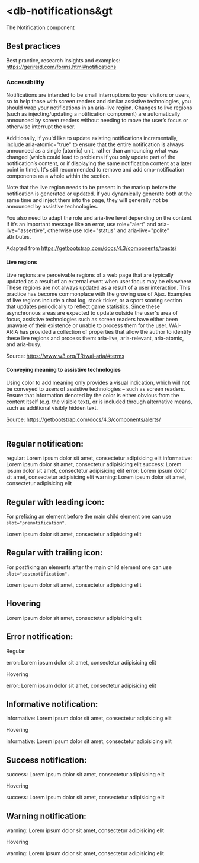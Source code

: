

<Meta title="06-Feedback/Notification/Intro" />

# &lt;db-notifications&gt


The Notification component

## Best practices

Best practice, research insights and examples: https://gerireid.com/forms.html#notifications

### Accessibility
Notifications are intended to be small interruptions to your visitors or users, so to help those with screen readers and similar assistive technologies, you should wrap your notifications in an aria-live region. Changes to live regions (such as injecting/updating a notification component) are automatically announced by screen readers without needing to move the user’s focus or otherwise interrupt the user.

Additionally, if you'd like to update existing notifications incrementally, include aria-atomic="true" to ensure that the entire notification is always announced as a single (atomic) unit, rather than announcing what was changed (which could lead to problems if you only update part of the notification’s content, or if displaying the same notification content at a later point in time). It's still recommended to remove and add cmp-notification components as a whole within the section.

Note that the live region needs to be present in the markup before the notification is generated or updated. If you dynamically generate both at the same time and inject them into the page, they will generally not be announced by assistive technologies.

You also need to adapt the role and aria-live level depending on the content. If it’s an important message like an error, use role="alert" and aria-live="assertive", otherwise use role="status" and aria-live="polite" attributes.

Adapted from https://getbootstrap.com/docs/4.3/components/toasts/

#### Live regions
Live regions are perceivable regions of a web page that are typically updated as a result of an external event when user focus may be elsewhere. These regions are not always updated as a result of a user interaction. This practice has become commonplace with the growing use of Ajax. Examples of live regions include a chat log, stock ticker, or a sport scoring section that updates periodically to reflect game statistics. Since these asynchronous areas are expected to update outside the user's area of focus, assistive technologies such as screen readers have either been unaware of their existence or unable to process them for the user. WAI-ARIA has provided a collection of properties that allow the author to identify these live regions and process them: aria-live, aria-relevant, aria-atomic, and aria-busy.

Source: https://www.w3.org/TR/wai-aria/#terms

#### Conveying meaning to assistive technologies
Using color to add meaning only provides a visual indication, which will not be conveyed to users of assistive technologies – such as screen readers. Ensure that information denoted by the color is either obvious from the content itself (e.g. the visible text), or is included through alternative means, such as additional visibly hidden text.

Source: https://getbootstrap.com/docs/4.3/components/alerts/

---

## Regular notification:

<Canvas>
  <db-notifications variant="alert">
    <db-notification>
      regular: Lorem ipsum dolor sit amet, consectetur adipisicing elit
    </db-notification>
    <db-notification type="informative">
      informative: Lorem ipsum dolor sit amet, consectetur adipisicing elit
    </db-notification>
    <db-notification type="success">
      success: Lorem ipsum dolor sit amet, consectetur adipisicing elit
    </db-notification>
  </db-notifications>
  <db-notifications variant="alert" arialive="assertive">
    <db-notification type="error">
      error: Lorem ipsum dolor sit amet, consectetur adipisicing elit
    </db-notification>
    <db-notification type="warning">
      warning: Lorem ipsum dolor sit amet, consectetur adipisicing elit
    </db-notification>
  </db-notifications>
</Canvas>

## Regular with leading icon:

For prefixing an element before the main child element one can use `slot="prenotification"`.

<Canvas>
  <db-notifications variant="alert">
    <db-notification>
      <db-icon slot="prenotification" icon="account" variant="20-outline" />
      Lorem ipsum dolor sit amet, consectetur adipisicing elit
    </db-notification>
  </db-notifications>
</Canvas>

## Regular with trailing icon:

For postfixing an elements after the main child element one can use `slot="postnotification"`.

<Canvas>
  <db-notifications variant="alert">
    <db-notification>
      Lorem ipsum dolor sit amet, consectetur adipisicing elit
      <db-icon slot="postnotification" icon="close" variant="20-outline"/>
    </db-notification>
  </db-notifications>
</Canvas>

## Hovering

<Canvas>
  <db-notifications variant="hovering">
    <db-notification type="success">
      Lorem ipsum dolor sit amet, consectetur adipisicing elit
    </db-notification>
  </db-notifications>
</Canvas>

## Error notification:

Regular

<Canvas>
  <db-notifications variant="alert">
    <db-notification type="error">
      error: Lorem ipsum dolor sit amet, consectetur adipisicing elit
    </db-notification>
  </db-notifications>
</Canvas>

Hovering

<Canvas>
  <db-notifications arialive="assertive" variant="hovering">
    <db-notification type="error">
      error: Lorem ipsum dolor sit amet, consectetur adipisicing elit
    </db-notification>
  </db-notifications>
</Canvas>

## Informative notification:

<Canvas>
  <db-notifications variant="alert">
    <db-notification type="informative">
      informative: Lorem ipsum dolor sit amet, consectetur adipisicing elit
    </db-notification>
  </db-notifications>
</Canvas>

Hovering

<Canvas>
  <db-notifications variant="hovering">
    <db-notification type="informative">
      informative: Lorem ipsum dolor sit amet, consectetur adipisicing elit
    </db-notification>
  </db-notifications>
</Canvas>

## Success notification:

<Canvas>
  <db-notifications variant="alert">
    <db-notification type="success">
      success: Lorem ipsum dolor sit amet, consectetur adipisicing elit
    </db-notification>
  </db-notifications>
</Canvas>

Hovering

<Canvas>
  <db-notifications variant="hovering">
    <db-notification type="success">
      success: Lorem ipsum dolor sit amet, consectetur adipisicing elit
    </db-notification>
  </db-notifications>
</Canvas>

## Warning notification:

<Canvas>
  <db-notifications variant="alert">
    <db-notification type="warning">
      warning: Lorem ipsum dolor sit amet, consectetur adipisicing elit
    </db-notification>
  </db-notifications>
</Canvas>

Hovering

<Canvas>
  <db-notifications variant="hovering">
    <db-notification type="warning">
      warning: Lorem ipsum dolor sit amet, consectetur adipisicing elit
    </db-notification>
  </db-notifications>
</Canvas>

<Readme />
